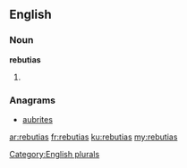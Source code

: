 ==English==

===Noun===
'''rebutias'''

# {{plural of|rebutia}}

===Anagrams===
* [[aubrites#English|aubrites]]

[[Category:English plurals]]

[[ar:rebutias]]
[[fr:rebutias]]
[[ku:rebutias]]
[[my:rebutias]]